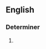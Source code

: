 ==English==

===Determiner===
{{en-det}}

# {{obsolete spelling of|every}}

<!--Alternative spellings of obsolete spellings? I'm uncertain as to the legitimacy

====Alternative spellings====
*[[euery]]

-->